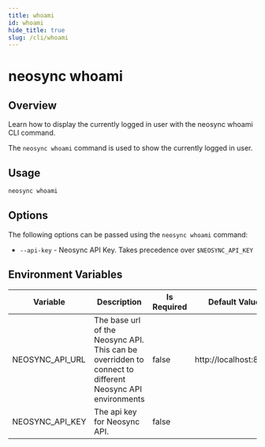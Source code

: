 ```yaml
---
title: whoami
id: whoami
hide_title: true
slug: /cli/whoami
---
```


# neosync whoami

## Overview

Learn how to display the currently logged in user with the neosync whoami CLI command.

The `neosync whoami` command is used to show the currently logged in user.

## Usage

```bash
neosync whoami
```

## Options

The following options can be passed using the `neosync whoami` command:

- `--api-key` - Neosync API Key. Takes precedence over `$NEOSYNC_API_KEY`

## Environment Variables

| Variable        | Description                                                                                              | Is Required | Default Value         |
| --------------- | -------------------------------------------------------------------------------------------------------- | ----------- | --------------------- |
| NEOSYNC_API_URL | The base url of the Neosync API. This can be overridden to connect to different Neosync API environments | false       | http://localhost:8080 |
| NEOSYNC_API_KEY | The api key for Neosync API.                                                                             | false       |                       |
